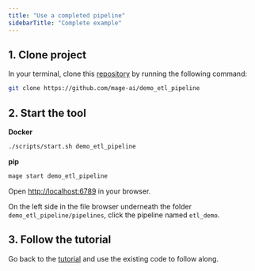 ```yaml
---
title: "Use a completed pipeline"
sidebarTitle: "Complete example"
---
```


## 1. Clone project

In your terminal, clone this [repository](https://github.com/mage-ai/demo_etl_pipeline)
by running the following command:

```bash
git clone https://github.com/mage-ai/demo_etl_pipeline
```

## 2. Start the tool

<b>Docker</b>
```bash
./scripts/start.sh demo_etl_pipeline
```

<b>pip</b>
```bash
mage start demo_etl_pipeline
```

Open [http://localhost:6789](http://localhost:6789) in your browser.

On the left side in the file browser underneath the folder `demo_etl_pipeline/pipelines`,
click the pipeline named `etl_demo`.

## 3. Follow the tutorial

Go back to the [tutorial](/tutorials/load-api-data) and use the existing code to follow along.
